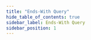 ```yaml
---
title: "Ends-With Query"
hide_table_of_contents: true
sidebar_label: Ends-With Query
sidebar_position: 1
---
```





<LanguageSwitcher supportedLanguages={supportedLanguages} />

<LanguageContent language="csharp">
   <EndsWithQueryCsharp />
</LanguageContent>

<LanguageContent language="nodejs">
   <EndsWithQueryNodejs />
</LanguageContent>


<!---
### Session
- [Query overview](../../../../client-api/session/querying/how-to-query)
- [Starts-With query](../../../../client-api/session/querying/text-search/starts-with-query)
- [Full-text search](../../../../client-api/session/querying/text-search/full-text-search)

### Indexes
- [map indexes](../../../../indexes/map-indexes)


-->